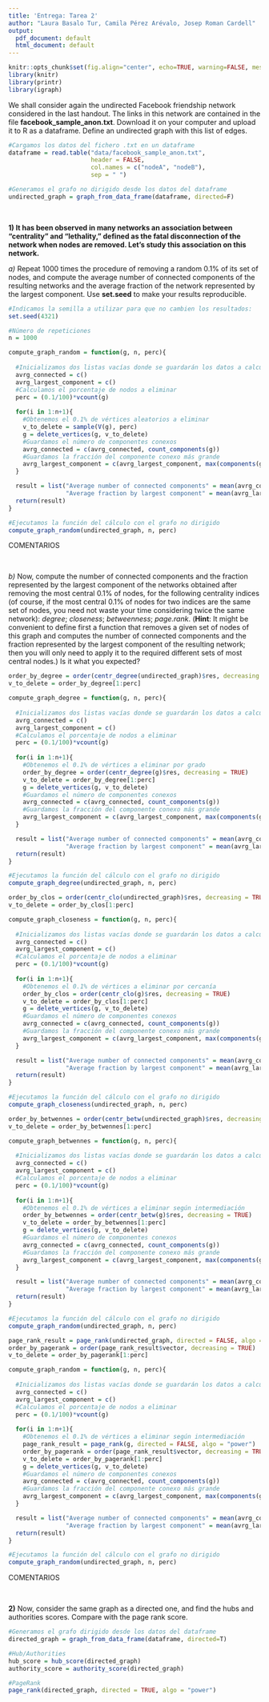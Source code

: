 ```yaml
---
title: 'Entrega: Tarea 2'
author: "Laura Basalo Tur, Camila Pérez Arévalo, Josep Roman Cardell"
output:
  pdf_document: default
  html_document: default
---
```



```r
knitr::opts_chunk$set(fig.align="center", echo=TRUE, warning=FALSE, message=FALSE,autodep = TRUE,cache=TRUE)
library(knitr)
library(printr)
library(igraph)
```

We shall consider again the undirected Facebook friendship network considered in the last handout. The links in this network are contained in the file **facebook_sample_anon.txt**. Download it on your computer and upload it to R as a dataframe. Define an undirected graph with this list of edges.

```r
#Cargamos los datos del fichero .txt en un dataframe
dataframe = read.table("data/facebook_sample_anon.txt",
                       header = FALSE, 
                       col.names = c("nodeA", "nodeB"),
                       sep = " ")

#Generamos el grafo no dirigido desde los datos del dataframe
undirected_graph = graph_from_data_frame(dataframe, directed=F)

```


&nbsp;



**1) It has been observed in many networks an association between "centrality" and "lethality," defined as the fatal disconnection of the network when nodes are removed. Let's study this association on this network.**

*a)* Repeat 1000 times the procedure of removing a random 0.1% of its set of nodes, and compute the average number of connected components of the resulting networks and the average fraction of the network represented by the largest component. Use **set.seed** to make your results reproducible.


```r

#Indicamos la semilla a utilizar para que no cambien los resultados:
set.seed(4321)

#Número de repeticiones
n = 1000

compute_graph_random = function(g, n, perc){
  
  #Inicializamos dos listas vacías donde se guardarán los datos a calcular
  avrg_connected = c()
  avrg_largest_component = c()
  #Calculamos el porcentaje de nodos a eliminar
  perc = (0.1/100)*vcount(g)
  
  for(i in 1:n+1){
    #Obtenemos el 0.1% de vértices aleatorios a eliminar
    v_to_delete = sample(V(g), perc) 
    g = delete_vertices(g, v_to_delete)
    #Guardamos el número de componentes conexos
    avrg_connected = c(avrg_connected, count_components(g))
    #Guardamos la fracción del componente conexo más grande
    avrg_largest_component = c(avrg_largest_component, max(components(g)$csize)/vcount(g)) 
  }

  result = list("Average number of connected components" = mean(avrg_connected),
                "Average fraction by largest component" = mean(avrg_largest_component))
  return(result)
}

#Ejecutamos la función del cálculo con el grafo no dirigido
compute_graph_random(undirected_graph, n, perc)

```
COMENTARIOS



&nbsp;


*b)* Now, compute the number of connected components and the fraction represented by the largest component of the networks obtained after removing the most central 0.1% of nodes, for the following centrality indices (of course, if the most central 0.1% of nodes for two indices are the same set of nodes, you need not waste your time considering twice the same network): *degree*; *closeness*; *betweenness*; *page.rank*. (**Hint**: It might be convenient to define first a function that removes a given set of nodes of this graph and computes the number of connected components and the fraction represented by the largest component of the resulting network; then you will only need to apply it to the required different sets of most central nodes.) Is it what you expected? 



```r
order_by_degree = order(centr_degree(undirected_graph)$res, decreasing = TRUE)
v_to_delete = order_by_degree[1:perc]
```

```r
compute_graph_degree = function(g, n, perc){
  
  #Inicializamos dos listas vacías donde se guardarán los datos a calcular
  avrg_connected = c()
  avrg_largest_component = c()
  #Calculamos el porcentaje de nodos a eliminar
  perc = (0.1/100)*vcount(g)
  
  for(i in 1:n+1){
    #Obtenemos el 0.1% de vértices a eliminar por grado
    order_by_degree = order(centr_degree(g)$res, decreasing = TRUE)
    v_to_delete = order_by_degree[1:perc]
    g = delete_vertices(g, v_to_delete)
    #Guardamos el número de componentes conexos
    avrg_connected = c(avrg_connected, count_components(g))
    #Guardamos la fracción del componente conexo más grande
    avrg_largest_component = c(avrg_largest_component, max(components(g)$csize)/vcount(g)) 
  }

  result = list("Average number of connected components" = mean(avrg_connected),
                "Average fraction by largest component" = mean(avrg_largest_component))
  return(result)
}

#Ejecutamos la función del cálculo con el grafo no dirigido
compute_graph_degree(undirected_graph, n, perc)
```


```r
order_by_clos = order(centr_clo(undirected_graph)$res, decreasing = TRUE)
v_to_delete = order_by_clos[1:perc]
```

```r
compute_graph_closeness = function(g, n, perc){
  
  #Inicializamos dos listas vacías donde se guardarán los datos a calcular
  avrg_connected = c()
  avrg_largest_component = c()
  #Calculamos el porcentaje de nodos a eliminar
  perc = (0.1/100)*vcount(g)
  
  for(i in 1:n+1){
    #Obtenemos el 0.1% de vértices a eliminar por cercanía
    order_by_clos = order(centr_clo(g)$res, decreasing = TRUE)
    v_to_delete = order_by_clos[1:perc]
    g = delete_vertices(g, v_to_delete)
    #Guardamos el número de componentes conexos
    avrg_connected = c(avrg_connected, count_components(g))
    #Guardamos la fracción del componente conexo más grande
    avrg_largest_component = c(avrg_largest_component, max(components(g)$csize)/vcount(g)) 
  }

  result = list("Average number of connected components" = mean(avrg_connected),
                "Average fraction by largest component" = mean(avrg_largest_component))
  return(result)
}

#Ejecutamos la función del cálculo con el grafo no dirigido
compute_graph_closeness(undirected_graph, n, perc)
```


```r
order_by_betwennes = order(centr_betw(undirected_graph)$res, decreasing = TRUE)
v_to_delete = order_by_betwennes[1:perc]
```

```r
compute_graph_betwennes = function(g, n, perc){
  
  #Inicializamos dos listas vacías donde se guardarán los datos a calcular
  avrg_connected = c()
  avrg_largest_component = c()
  #Calculamos el porcentaje de nodos a eliminar
  perc = (0.1/100)*vcount(g)
  
  for(i in 1:n+1){
    #Obtenemos el 0.1% de vértices a eliminar según intermediación
    order_by_betwennes = order(centr_betw(g)$res, decreasing = TRUE)
    v_to_delete = order_by_betwennes[1:perc]
    g = delete_vertices(g, v_to_delete)
    #Guardamos el número de componentes conexos
    avrg_connected = c(avrg_connected, count_components(g))
    #Guardamos la fracción del componente conexo más grande
    avrg_largest_component = c(avrg_largest_component, max(components(g)$csize)/vcount(g)) 
  }

  result = list("Average number of connected components" = mean(avrg_connected),
                "Average fraction by largest component" = mean(avrg_largest_component))
  return(result)
}

#Ejecutamos la función del cálculo con el grafo no dirigido
compute_graph_random(undirected_graph, n, perc)
```


```r
page_rank_result = page_rank(undirected_graph, directed = FALSE, algo = "power")
order_by_pagerank = order(page_rank_result$vector, decreasing = TRUE)
v_to_delete = order_by_pagerank[1:perc]
```

```r
compute_graph_random = function(g, n, perc){
  
  #Inicializamos dos listas vacías donde se guardarán los datos a calcular
  avrg_connected = c()
  avrg_largest_component = c()
  #Calculamos el porcentaje de nodos a eliminar
  perc = (0.1/100)*vcount(g)
  
  for(i in 1:n+1){
    #Obtenemos el 0.1% de vértices a eliminar según intermediación
    page_rank_result = page_rank(g, directed = FALSE, algo = "power")
    order_by_pagerank = order(page_rank_result$vector, decreasing = TRUE)
    v_to_delete = order_by_pagerank[1:perc]
    g = delete_vertices(g, v_to_delete)
    #Guardamos el número de componentes conexos
    avrg_connected = c(avrg_connected, count_components(g))
    #Guardamos la fracción del componente conexo más grande
    avrg_largest_component = c(avrg_largest_component, max(components(g)$csize)/vcount(g)) 
  }

  result = list("Average number of connected components" = mean(avrg_connected),
                "Average fraction by largest component" = mean(avrg_largest_component))
  return(result)
}

#Ejecutamos la función del cálculo con el grafo no dirigido
compute_graph_random(undirected_graph, n, perc)
```


COMENTARIOS


&nbsp;


**2)** Now, consider the same graph as a directed one, and find the hubs and authorities scores. Compare with the page rank score. 

```r

#Generamos el grafo dirigido desde los datos del dataframe
directed_graph = graph_from_data_frame(dataframe, directed=T)

#Hub/Authorities
hub_score = hub_score(directed_graph)
authority_score = authority_score(directed_graph)

#PageRank
page_rank(directed_graph, directed = TRUE, algo = "power")

```

